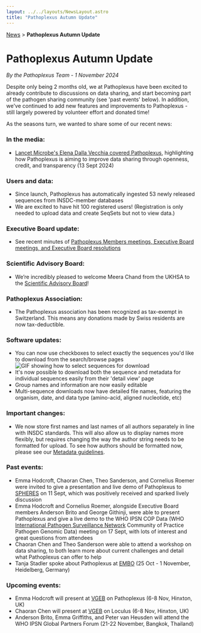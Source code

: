 ```yaml
---
layout: ../../layouts/NewsLayout.astro
title: "Pathoplexus Autumn Update"
---
```


<div>
    <a href="/news">News</a> > <b>Pathoplexus Autumn Update</b>
</div>

# Pathoplexus Autumn Update

*By the Pathoplexus Team - 1 November 2024*

Despite only being 2 months old, we at Pathoplexus have been excited to already contribute to discussions on data sharing, and start becoming part of the pathogen sharing community (see 'past events' below). In addition, we've continued to add new features and improvements to Pathoplexus - still largely powered by volunteer effort and donated time!

As the seasons turn, we wanted to share some of our recent news:

### In the media:
- [Lancet Microbe's Elena Dalla Vecchia covered Pathoplexus](https://www.thelancet.com/journals/lanmic/article/PIIS2666-5247(24)00263-5/fulltext), highlighting how Pathoplexus is aiming to improve data sharing through openness, credit, and transparency (13 Sept 2024)

### Users and data:
- Since launch, Pathoplexus has automatically ingested 53 newly released sequences from INSDC-member databases
- We are excited to have hit 100 registered users! (Registration is only needed to upload data and create SeqSets but not to view data.)

### Executive Board update:
- See recent minutes of [Pathoplexus Members meetings, Executive Board meetings, and Executive Board resolutions](/about/governance/minutes)

### Scientific Advisory Board:
- We’re incredibly pleased to welcome Meera Chand from the UKHSA to the [Scientific Advisory Board](/about/sab)!

### Pathoplexus Association:
- The Pathoplexus association has been recognized as tax-exempt in Switzerland. This means any donations made by Swiss residents are now tax-deductible.

### Software updates:
- You can now use checkboxes to select exactly the sequences you'd like to download from the search/browse pages
  ![GIF showing how to select sequences for download](/gifs/news/2024-11-01-autumn-update/checkbox.gif)
- It's now possible to download both the sequence and metadata for individual sequences easily from their 'detail view' page
- Group names and information are now easily editable
- Multi-sequence downloads now have detailed file names, featuring the organism, date, and data type (amino-acid, aligned nucleotide, etc)

### Important changes:
- We now store first names and last names of all authors separately in line with INSDC standards. This will also allow us to display names more flexibly, but requires changing the way the author string needs to be formatted for upload. To see how authors should be formatted now, please see our [Metadata guidelines](/docs/concepts/metadataformat).

### Past events:
 - Emma Hodcroft, Chaoran Chen, Theo Sanderson, and Cornelius Roemer were invited to give a presentation and live demo of Pathoplexus to [SPHERES](https://www.cdc.gov/advanced-molecular-detection/php/spheres/index.html) on 11 Sept, which was positively received and sparked lively discussion
 - Emma Hodcroft and Cornelius Roemer, alongside Executive Board members Anderson Brito and George Githinji, were able to present Pathoplexus and give a live demo to the WHO IPSN COP Data (WHO [International Pathogen Surveillance Network](https://www.who.int/initiatives/international-pathogen-surveillance-network) Community of Practice Pathogen Genomic Data) meeting on 17 Sept, with lots of interest and great questions from attendees
 - Chaoran Chen and Theo Sanderson were able to attend a workshop on data sharing, to both learn more about current challenges and detail what Pathoplexus can offer to help
 - Tanja Stadler spoke about Pathoplexus at [EMBO](https://www.embo.org/meeting-of-the-embo-communities/) (25 Oct - 1 November, Heidelberg, Germany)

### Upcoming events:
  - Emma Hodcroft will present at [VGEB](https://coursesandconferences.wellcomeconnectingscience.org/event/virus-genomics-evolution-and-bioinformatics-20241106/) on Pathoplexus (6-8 Nov, Hinxton, UK)
  - Chaoran Chen will present at [VGEB](https://coursesandconferences.wellcomeconnectingscience.org/event/virus-genomics-evolution-and-bioinformatics-20241106/) on Loculus (6-8 Nov, Hinxton, UK)
  - Anderson Brito, Emma Griffiths, and Peter van Heusden will attend the WHO IPSN Global Partners Forum (21-22 November, Bangkok, Thailand)
